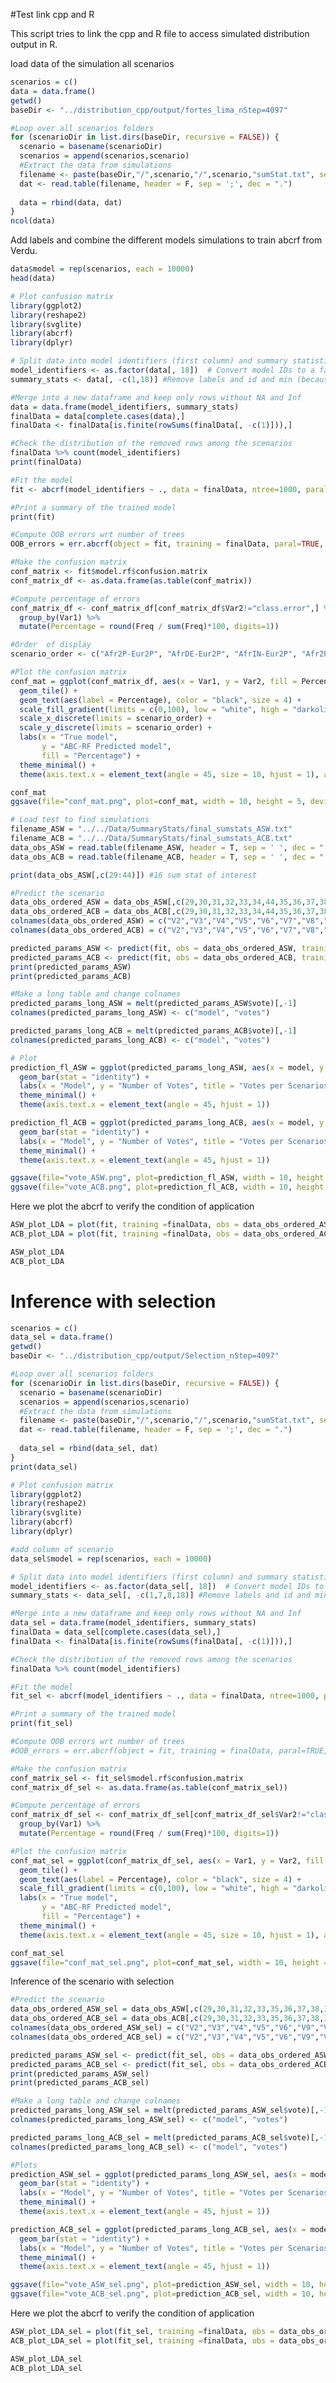 #Test link cpp and R

This script tries to link the cpp and R file to access simulated distribution output in R.

load data of the simulation all scenarios

```r
scenarios = c()
data = data.frame()
getwd()
baseDir <- "../distribution_cpp/output/fortes_lima_nStep=4097"

#Loop over all scenarios folders
for (scenarioDir in list.dirs(baseDir, recursive = FALSE)) {
  scenario = basename(scenarioDir)
  scenarios = append(scenarios,scenario)
  #Extract the data from simulations
  filename <- paste(baseDir,"/",scenario,"/",scenario,"sumStat.txt", sep='')
  dat <- read.table(filename, header = F, sep = ';', dec = ".")
  
  data = rbind(data, dat)
}
ncol(data)
```

Add labels and combine the different models simulations to train abcrf from Verdu.

```r
data$model = rep(scenarios, each = 10000)
head(data)
```

```r
# Plot confusion matrix
library(ggplot2)
library(reshape2)
library(svglite)
library(abcrf)
library(dplyr)

# Split data into model identifiers (first column) and summary statistics
model_identifiers <- as.factor(data[, 18])  # Convert model IDs to a factor
summary_stats <- data[, -c(1,18)] #Remove labels and id and min (because min not enough different between models)

#Merge into a new dataframe and keep only rows without NA and Inf
data = data.frame(model_identifiers, summary_stats)
finalData = data[complete.cases(data),]
finalData <- finalData[is.finite(rowSums(finalData[, -c(1)])),]

#Check the distribution of the removed rows among the scenarios
finalData %>% count(model_identifiers)
print(finalData)

#Fit the model
fit <- abcrf(model_identifiers ~ ., data = finalData, ntree=1000, paral=TRUE, ncores=8, sampsize=8000)

#Print a summary of the trained model
print(fit)

#Compute OOB errors wrt number of trees
OOB_errors = err.abcrf(object = fit, training = finalData, paral=TRUE, ncores = 8)

#Make the confusion matrix
conf_matrix <- fit$model.rf$confusion.matrix
conf_matrix_df <- as.data.frame(as.table(conf_matrix))

#Compute percentage of errors
conf_matrix_df <- conf_matrix_df[conf_matrix_df$Var2!="class.error",] %>%
  group_by(Var1) %>%
  mutate(Percentage = round(Freq / sum(Freq)*100, digits=1))

#Order  of display
scenario_order <- c("Afr2P-Eur2P", "AfrDE-Eur2P", "AfrIN-Eur2P", "Afr2P-EurDE", "AfrDE-EurDE", "AfrIN-EurDE", "Afr2P-EurIN", "AfrDE-EurIN", "AfrIN-EurIN")

#Plot the confusion matrix
conf_mat = ggplot(conf_matrix_df, aes(x = Var1, y = Var2, fill = Percentage)) +
  geom_tile() +
  geom_text(aes(label = Percentage), color = "black", size = 4) +
  scale_fill_gradient(limits = c(0,100), low = "white", high = "darkolivegreen3") +
  scale_x_discrete(limits = scenario_order) +
  scale_y_discrete(limits = scenario_order) + 
  labs(x = "True model",
       y = "ABC-RF Predicted model",
       fill = "Percentage") +
  theme_minimal() +
  theme(axis.text.x = element_text(angle = 45, size = 10, hjust = 1), axis.title = element_text(size = 16)) 

conf_mat
ggsave(file="conf_mat.png", plot=conf_mat, width = 10, height = 5, device='png', dpi=390)
```


```r
# Load test to find simulations
filename_ASW = "../../Data/SummaryStats/final_sumstats_ASW.txt"
filename_ACB = "../../Data/SummaryStats/final_sumstats_ACB.txt"
data_obs_ASW = read.table(filename_ASW, header = T, sep = ' ', dec = ".")
data_obs_ACB = read.table(filename_ACB, header = T, sep = ' ', dec = ".")

print(data_obs_ASW[,c(29:44)]) #16 sum stat of interest
```


```r
#Predict the scenario
data_obs_ordered_ASW = data_obs_ASW[,c(29,30,31,32,33,34,44,35,36,37,38,39,40,41,42,43)]
data_obs_ordered_ACB = data_obs_ACB[,c(29,30,31,32,33,34,44,35,36,37,38,39,40,41,42,43)]
colnames(data_obs_ordered_ASW) = c("V2","V3","V4","V5","V6","V7","V8","V9","V10","V11","V12","V13","V14","V15","V16","V17")
colnames(data_obs_ordered_ACB) = c("V2","V3","V4","V5","V6","V7","V8","V9","V10","V11","V12","V13","V14","V15","V16","V17")

predicted_params_ASW <- predict(fit, obs = data_obs_ordered_ASW, training = finalData, paral=TRUE, ncores = 8)
predicted_params_ACB <- predict(fit, obs = data_obs_ordered_ACB, training = finalData, paral=TRUE, ncores = 8)
print(predicted_params_ASW)
print(predicted_params_ACB)

#Make a long table and change colnames
predicted_params_long_ASW = melt(predicted_params_ASW$vote)[,-1]
colnames(predicted_params_long_ASW) <- c("model", "votes")

predicted_params_long_ACB = melt(predicted_params_ACB$vote)[,-1]
colnames(predicted_params_long_ACB) <- c("model", "votes")

# Plot
prediction_fl_ASW = ggplot(predicted_params_long_ASW, aes(x = model, y = votes, fill = model)) +
  geom_bar(stat = "identity") +
  labs(x = "Model", y = "Number of Votes", title = "Votes per Scenarios") +
  theme_minimal() +
  theme(axis.text.x = element_text(angle = 45, hjust = 1)) 

prediction_fl_ACB = ggplot(predicted_params_long_ACB, aes(x = model, y = votes, fill = model)) +
  geom_bar(stat = "identity") +
  labs(x = "Model", y = "Number of Votes", title = "Votes per Scenarios") +
  theme_minimal() +
  theme(axis.text.x = element_text(angle = 45, hjust = 1)) 

ggsave(file="vote_ASW.png", plot=prediction_fl_ASW, width = 10, height = 5, device='png', dpi=390)
ggsave(file="vote_ACB.png", plot=prediction_fl_ACB, width = 10, height = 5, device='png', dpi=390)
```


Here we plot the abcrf to verify the condition of application
```r
ASW_plot_LDA = plot(fit, training =finalData, obs = data_obs_ordered_ASW)
ACB_plot_LDA = plot(fit, training =finalData, obs = data_obs_ordered_ACB)

ASW_plot_LDA
ACB_plot_LDA
```
# Inference with selection

```r
scenarios = c()
data_sel = data.frame()
getwd()
baseDir <- "../distribution_cpp/output/Selection_nStep=4097"

#Loop over all scenarios folders
for (scenarioDir in list.dirs(baseDir, recursive = FALSE)) {
  scenario = basename(scenarioDir)
  scenarios = append(scenarios,scenario)
  #Extract the data from simulations
  filename <- paste(baseDir,"/",scenario,"/",scenario,"sumStat.txt", sep='')
  dat <- read.table(filename, header = F, sep = ';', dec = ".")
  
  data_sel = rbind(data_sel, dat)
}
print(data_sel)
```

```r
# Plot confusion matrix
library(ggplot2)
library(reshape2)
library(svglite)
library(abcrf)
library(dplyr)

#add column of scenario
data_sel$model = rep(scenarios, each = 10000)

# Split data into model identifiers (first column) and summary statistics
model_identifiers <- as.factor(data_sel[, 18])  # Convert model IDs to a factor
summary_stats <- data_sel[, -c(1,7,8,18)] #Remove labels and id and min (because min not enough different between models)

#Merge into a new dataframe and keep only rows without NA and Inf
data_sel = data.frame(model_identifiers, summary_stats)
finalData = data_sel[complete.cases(data_sel),]
finalData <- finalData[is.finite(rowSums(finalData[, -c(1)])),]

#Check the distribution of the removed rows among the scenarios
finalData %>% count(model_identifiers)

#Fit the model
fit_sel <- abcrf(model_identifiers ~ ., data = finalData, ntree=1000, paral=TRUE, ncores=8, sampsize=8000)

#Print a summary of the trained model
print(fit_sel)

#Compute OOB errors wrt number of trees
#OOB_errors = err.abcrf(object = fit, training = finalData, paral=TRUE, ncores = 8)

#Make the confusion matrix
conf_matrix_sel <- fit_sel$model.rf$confusion.matrix
conf_matrix_df_sel <- as.data.frame(as.table(conf_matrix_sel))

#Compute percentage of errors
conf_matrix_df_sel <- conf_matrix_df_sel[conf_matrix_df_sel$Var2!="class.error",] %>%
  group_by(Var1) %>%
  mutate(Percentage = round(Freq / sum(Freq)*100, digits=1))

#Plot the confusion matrix
conf_mat_sel = ggplot(conf_matrix_df_sel, aes(x = Var1, y = Var2, fill = Percentage)) +
  geom_tile() +
  geom_text(aes(label = Percentage), color = "black", size = 4) +
  scale_fill_gradient(limits = c(0,100), low = "white", high = "darkolivegreen3") +
  labs(x = "True model",
       y = "ABC-RF Predicted model",
       fill = "Percentage") +
  theme_minimal() +
  theme(axis.text.x = element_text(angle = 45, size = 10, hjust = 1), axis.title = element_text(size = 16)) 

conf_mat_sel
ggsave(file="conf_mat_sel.png", plot=conf_mat_sel, width = 10, height = 5, device='png', dpi=390)
```

Inference of the scenario with selection

```r
#Predict the scenario
data_obs_ordered_ASW_sel = data_obs_ASW[,c(29,30,31,32,33,35,36,37,38,39,40,41,42,43)]
data_obs_ordered_ACB_sel = data_obs_ACB[,c(29,30,31,32,33,35,36,37,38,39,40,41,42,43)]
colnames(data_obs_ordered_ASW_sel) = c("V2","V3","V4","V5","V6","V9","V10","V11","V12","V13","V14","V15","V16","V17")
colnames(data_obs_ordered_ACB_sel) = c("V2","V3","V4","V5","V6","V9","V10","V11","V12","V13","V14","V15","V16","V17")

predicted_params_ASW_sel <- predict(fit_sel, obs = data_obs_ordered_ASW_sel, training = finalData, paral=TRUE, ncores = 8)
predicted_params_ACB_sel <- predict(fit_sel, obs = data_obs_ordered_ACB_sel, training = finalData, paral=TRUE, ncores = 8)
print(predicted_params_ASW_sel)
print(predicted_params_ACB_sel)

#Make a long table and change colnames
predicted_params_long_ASW_sel = melt(predicted_params_ASW_sel$vote)[,-1]
colnames(predicted_params_long_ASW_sel) <- c("model", "votes")

predicted_params_long_ACB_sel = melt(predicted_params_ACB_sel$vote)[,-1]
colnames(predicted_params_long_ACB_sel) <- c("model", "votes")

#Plots
prediction_ASW_sel = ggplot(predicted_params_long_ASW_sel, aes(x = model, y = votes, fill = model)) +
  geom_bar(stat = "identity") +
  labs(x = "Model", y = "Number of Votes", title = "Votes per Scenarios") +
  theme_minimal() +
  theme(axis.text.x = element_text(angle = 45, hjust = 1)) 

prediction_ACB_sel = ggplot(predicted_params_long_ACB_sel, aes(x = model, y = votes, fill = model)) +
  geom_bar(stat = "identity") +
  labs(x = "Model", y = "Number of Votes", title = "Votes per Scenarios") +
  theme_minimal() +
  theme(axis.text.x = element_text(angle = 45, hjust = 1)) 

ggsave(file="vote_ASW_sel.png", plot=prediction_ASW_sel, width = 10, height = 5, device='png', dpi=390)
ggsave(file="vote_ACB_sel.png", plot=prediction_ACB_sel, width = 10, height = 5, device='png', dpi=390)
```


Here we plot the abcrf to verify the condition of application
```r
ASW_plot_LDA_sel = plot(fit_sel, training =finalData, obs = data_obs_ordered_ASW_sel)
ACB_plot_LDA_sel = plot(fit_sel, training =finalData, obs = data_obs_ordered_ACB_sel)

ASW_plot_LDA_sel
ACB_plot_LDA_sel

```
